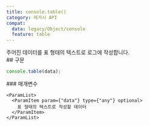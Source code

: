 ```yaml
---
title: console.table()
category: 레거시 API
compat:
  data: legacy/Object/console
  feature: table
---
```


<Section>
  주어진 데이터를 표 형태의 텍스트로 로그에 작성합니다.
</Section>
<Section>
  ## 구문

  ~~~js
  console.table(data);
  ~~~

  <Section>
    ### 매개변수

    <ParamList>
      <ParamItem param={"data"} type={"any"} optional>
        표 형태의 텍스트로 작성할 데이터
      </ParamItem>
    </ParamList>
  </Section>
</Section>